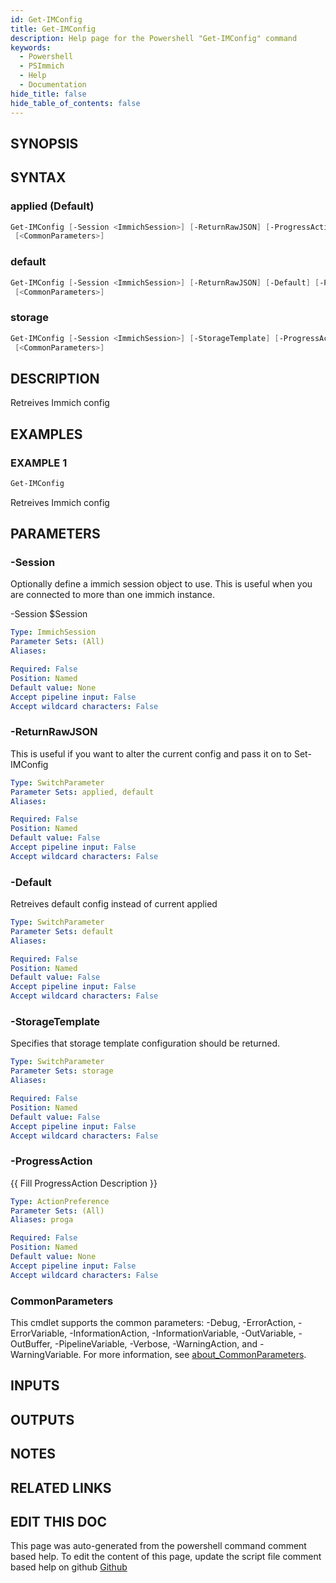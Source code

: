 ```yaml
---
id: Get-IMConfig
title: Get-IMConfig
description: Help page for the Powershell "Get-IMConfig" command
keywords:
  - Powershell
  - PSImmich
  - Help
  - Documentation
hide_title: false
hide_table_of_contents: false
---
```


## SYNOPSIS

## SYNTAX

### applied (Default)

```powershell
Get-IMConfig [-Session <ImmichSession>] [-ReturnRawJSON] [-ProgressAction <ActionPreference>]
 [<CommonParameters>]
```

### default

```powershell
Get-IMConfig [-Session <ImmichSession>] [-ReturnRawJSON] [-Default] [-ProgressAction <ActionPreference>]
 [<CommonParameters>]
```

### storage

```powershell
Get-IMConfig [-Session <ImmichSession>] [-StorageTemplate] [-ProgressAction <ActionPreference>]
 [<CommonParameters>]
```

## DESCRIPTION

Retreives Immich config

## EXAMPLES

### EXAMPLE 1

```powershell
Get-IMConfig
```

Retreives Immich config

## PARAMETERS

### -Session

Optionally define a immich session object to use.
This is useful when you are connected to more than one immich instance.

-Session $Session

```yaml
Type: ImmichSession
Parameter Sets: (All)
Aliases:

Required: False
Position: Named
Default value: None
Accept pipeline input: False
Accept wildcard characters: False
```

### -ReturnRawJSON

This is useful if you want to alter the current config and pass it on to Set-IMConfig

```yaml
Type: SwitchParameter
Parameter Sets: applied, default
Aliases:

Required: False
Position: Named
Default value: False
Accept pipeline input: False
Accept wildcard characters: False
```

### -Default

Retreives default config instead of current applied

```yaml
Type: SwitchParameter
Parameter Sets: default
Aliases:

Required: False
Position: Named
Default value: False
Accept pipeline input: False
Accept wildcard characters: False
```

### -StorageTemplate

Specifies that storage template configuration should be returned.

```yaml
Type: SwitchParameter
Parameter Sets: storage
Aliases:

Required: False
Position: Named
Default value: False
Accept pipeline input: False
Accept wildcard characters: False
```

### -ProgressAction

\{\{ Fill ProgressAction Description \}\}

```yaml
Type: ActionPreference
Parameter Sets: (All)
Aliases: proga

Required: False
Position: Named
Default value: None
Accept pipeline input: False
Accept wildcard characters: False
```

### CommonParameters

This cmdlet supports the common parameters: -Debug, -ErrorAction, -ErrorVariable, -InformationAction, -InformationVariable, -OutVariable, -OutBuffer, -PipelineVariable, -Verbose, -WarningAction, and -WarningVariable. For more information, see [about_CommonParameters](http://go.microsoft.com/fwlink/?LinkID=113216).

## INPUTS

## OUTPUTS

## NOTES

## RELATED LINKS

## EDIT THIS DOC 

This page was auto-generated from the powershell command comment based help. To edit the content of this page, update the script file comment based help on github [Github](https://github.com/hanpq/PSImmich)
